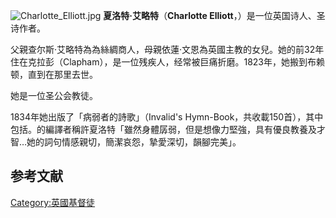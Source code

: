 [[File:Charlotte_Elliott.jpg|thumb]]
'''夏洛特·艾略特'''（'''Charlotte Elliott'''，{{bd|1789年|3月18日|1871年|9月22日|catIdx=E}}）是一位英国诗人、圣诗作者。

父親查尔斯·艾略特為為絲綢商人，母親依蓮·文恩為英國{{tsl|en|Henry Venn (Clapham Sect)|亨利·文恩}}主教的女兒。她的前32年住在克拉彭（Clapham），是一位残疾人，经常被巨痛折磨。1823年，她搬到布赖顿，直到在那里去世。

她是一位圣公会教徒。

1834年她出版了「病弱者的詩歌」（Invalid's Hymn-Book，共收載150首），其中包括{{tsl|en|Just As I Am (hymn)||'''Just as I Am''' 照我本相無善足稱}}。{{tsl|en|A Dictionary of Hymnology|聖詩學典考}}的編譯者{{tsl|en|John D. Julian|約翰·朱利安}}稱許夏洛特「雖然身體孱弱，但是想像力堅強，具有優良教養及才智…她的詞句情感親切，簡潔哀怨，摯愛深切，韻腳完美」。

==参考文献==
<div class="references-small">
<references />
</div>
{{cite book
  | author =John Julian, D.D.
  | coauthors =
  | title ='''{{tsl|en|A Dictionary of Hymnology||A Dictionary of Hymnology}}'''
  | publisher =John Murray
  | date =June 1907
  | location =London
  | pages =328
  | url =
  | doi =
  | id =  }}

{{cite web
  | last =Christian Classics Ethereal Library
  | first =
  | authorlink =
  | coauthors =
  | title ='''Hymn Writers of the Church'''
  | work =
  | publisher =
  | date =
  | url =http://www.ccel.org/ccel/nutter/hymnwriters.ElliottC.html?highlight=charlotte,elliott#highlight
  | format =
  | doi =
  | accessdate =2007-01-30
  | archive-date =2007-03-07
  | archive-url =https://web.archive.org/web/20070307214158/http://www.ccel.org/ccel/nutter/hymnwriters.ElliottC.html?highlight=charlotte,elliott#highlight
  | dead-url =no
  }}

{{Authority control}}
{{DEFAULTSORT:Elliott, Charlotte}}
[[Category:英國基督徒|Category:英國基督徒]]